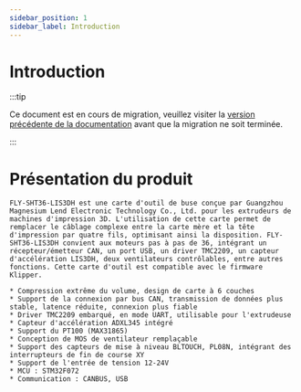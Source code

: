 ```yaml
---
sidebar_position: 1
sidebar_label: Introduction
---
```



# Introduction

:::tip

Ce document est en cours de migration, veuillez visiter la [version précédente de la documentation](https://mellow.klipper.cn/#/) avant que la migration ne soit terminée.

:::

# Présentation du produit

    FLY-SHT36-LIS3DH est une carte d'outil de buse conçue par Guangzhou Magnesium Lend Electronic Technology Co., Ltd. pour les extrudeurs de machines d'impression 3D. L'utilisation de cette carte permet de remplacer le câblage complexe entre la carte mère et la tête d'impression par quatre fils, optimisant ainsi la disposition. FLY-SHT36-LIS3DH convient aux moteurs pas à pas de 36, intégrant un récepteur/émetteur CAN, un port USB, un driver TMC2209, un capteur d'accélération LIS3DH, deux ventilateurs contrôlables, entre autres fonctions. Cette carte d'outil est compatible avec le firmware Klipper.

    * Compression extrême du volume, design de carte à 6 couches
    * Support de la connexion par bus CAN, transmission de données plus stable, latence réduite, connexion plus fiable
    * Driver TMC2209 embarqué, en mode UART, utilisable pour l'extrudeuse
    * Capteur d'accélération ADXL345 intégré
    * Support du PT100 (MAX31865)
    * Conception de MOS de ventilateur remplaçable
    * Support des capteurs de mise à niveau BLTOUCH, PL08N, intégrant des interrupteurs de fin de course XY
    * Support de l'entrée de tension 12-24V 
    * MCU : STM32F072
    * Communication : CANBUS, USB

